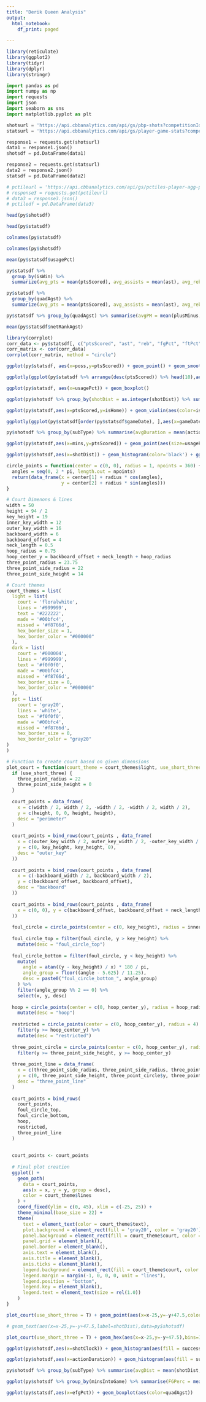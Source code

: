 ```yaml
---
title: "Derik Queen Analysis"
output: 
  html_notebook:
    df_print: paged
  
---
```


```r
library(reticulate)
library(ggplot2)
library(tidyr)
library(dplyr)
library(stringr)
```

```python
import pandas as pd 
import numpy as np 
import requests
import json
import seaborn as sns
import matplotlib.pyplot as plt
```

```python
shotsurl = 'https://api.cbbanalytics.com/api/gs/pbp-shots?competitionId=38409&playerId=2313627'
statsurl = 'https://api.cbbanalytics.com/api/gs/player-game-stats?competitionId=38409&playerId=2313627&pass=false'
```

```python
response1 = requests.get(shotsurl)
data1 = response1.json()
shotsdf = pd.DataFrame(data1)
```

```python
response2 = requests.get(statsurl)
data2 = response2.json()
statsdf = pd.DataFrame(data2)
```

```python
# pctileurl = 'https://api.cbbanalytics.com/api/gs/pctiles-player-agg-pbp-stats/competition/38409/division/1/'
# response3 = requests.get(pctileurl)
# data3 = response3.json()
# pctiledf = pd.DataFrame(data3)
```

```r
head(py$shotsdf)
```

```r
head(py$statsdf)
```

```r
colnames(py$statsdf)
```
```r
colnames(py$shotsdf)
```
```r
mean(py$statsdf$usagePct)
```

```r
py$statsdf %>%
  group_by(isWin) %>%
  summarize(avg_pts = mean(ptsScored), avg_assists = mean(ast), avg_rebounds = mean(reb))
```
```r
py$statsdf %>%
  group_by(quadAgst) %>%
  summarize(avg_pts = mean(ptsScored), avg_assists = mean(ast), avg_rebounds = mean(reb),games = n())
```

```r
py$statsdf %>% group_by(quadAgst) %>% summarise(avgPM = mean(plusMinus,na.rm=T)) 
```
```r
mean(py$statsdf$netRankAgst)
```

```r
library(corrplot)
corr_data <- py$statsdf[, c("ptsScored", "ast", "reb", "fgPct", "ftPct", "tov")]
corr_matrix <- cor(corr_data)
corrplot(corr_matrix, method = "circle")
```

```r
ggplot(py$statsdf, aes(x=poss,y=ptsScored)) + geom_point() + geom_smooth() + ggtitle('Possessions vs Points Scored')
```
```r
ggplotly(ggplot(py$statsdf %>% arrange(desc(ptsScored)) %>% head(10),aes(x=gameDate,y=ptsScored)) + geom_bar(stat='identity') + ggtitle('Top 10 Highest Scoring Games'))
```
```r
ggplot(py$statsdf, aes(x=usagePct)) + geom_boxplot()
```
```r
ggplot(py$shotsdf %>% group_by(shotDist = as.integer(shotDist)) %>% summarise(shots =n(),FGPerc = mean(success)),aes(x=shotDist,y=FGPerc)) + geom_line() + geom_smooth()
```
```r
ggplot(py$statsdf,aes(x=ptsScored,y=isHome)) + geom_violin(aes(color=isWin))
```

```r
ggplotly(ggplot(py$statsdf[order(py$statsdf$gameDate), ],aes(x=gameDate,y=usagePct, group = teamId)) + geom_line(color='red',linewidth=1) + geom_point() + ggtitle('Usage Percentage Over Time'))
```

```r
py$shotsdf %>% group_by(subType) %>% summarise(avgDuration = mean(actionDuration,na.rm=T))
```
```r
ggplot(py$statsdf,aes(x=mins,y=ptsScored)) + geom_point(aes(size=usagePct))
```
```r
ggplot(py$shotsdf,aes(x=shotDist)) + geom_histogram(color='black') + ggtitle('Shot Distance Histogram')
```
```r

circle_points = function(center = c(0, 0), radius = 1, npoints = 360) {
  angles = seq(0, 2 * pi, length.out = npoints)
  return(data_frame(x = center[1] + radius * cos(angles),
                    y = center[2] + radius * sin(angles)))
}

# Court Dimenons & lines
width = 50
height = 94 / 2
key_height = 19
inner_key_width = 12
outer_key_width = 16
backboard_width = 6
backboard_offset = 4
neck_length = 0.5
hoop_radius = 0.75
hoop_center_y = backboard_offset + neck_length + hoop_radius
three_point_radius = 23.75
three_point_side_radius = 22
three_point_side_height = 14

# Court themes
court_themes = list(
  light = list(
    court = 'floralwhite',
    lines = '#999999',
    text = '#222222',
    made = '#00bfc4',
    missed = '#f8766d',
    hex_border_size = 1,
    hex_border_color = "#000000"
  ),
  dark = list(
    court = '#000004',
    lines = '#999999',
    text = '#f0f0f0',
    made = '#00bfc4',
    missed = '#f8766d',
    hex_border_size = 0,
    hex_border_color = "#000000"
  ),
  ppt = list(
    court = 'gray20',
    lines = 'white',
    text = '#f0f0f0',
    made = '#00bfc4',
    missed = '#f8766d',
    hex_border_size = 0,
    hex_border_color = "gray20"
)
)

# Function to create court based on given dimensions
plot_court = function(court_theme = court_themes$light, use_short_three = FALSE) {
  if (use_short_three) {
    three_point_radius = 22
    three_point_side_height = 0
  }
  
  court_points = data_frame(
    x = c(width / 2, width / 2, -width / 2, -width / 2, width / 2),
    y = c(height, 0, 0, height, height),
    desc = "perimeter"
  )
  
  court_points = bind_rows(court_points , data_frame(
    x = c(outer_key_width / 2, outer_key_width / 2, -outer_key_width / 2, -outer_key_width / 2),
    y = c(0, key_height, key_height, 0),
    desc = "outer_key"
  ))
  
  court_points = bind_rows(court_points , data_frame(
    x = c(-backboard_width / 2, backboard_width / 2),
    y = c(backboard_offset, backboard_offset),
    desc = "backboard"
  ))
  
  court_points = bind_rows(court_points , data_frame(
    x = c(0, 0), y = c(backboard_offset, backboard_offset + neck_length), desc = "neck"
  ))
  
  foul_circle = circle_points(center = c(0, key_height), radius = inner_key_width / 2)
  
  foul_circle_top = filter(foul_circle, y > key_height) %>%
    mutate(desc = "foul_circle_top")
  
  foul_circle_bottom = filter(foul_circle, y < key_height) %>%
    mutate(
      angle = atan((y - key_height) / x) * 180 / pi,
      angle_group = floor((angle - 5.625) / 11.25),
      desc = paste0("foul_circle_bottom_", angle_group)
    ) %>%
    filter(angle_group %% 2 == 0) %>%
    select(x, y, desc)
  
  hoop = circle_points(center = c(0, hoop_center_y), radius = hoop_radius) %>%
    mutate(desc = "hoop")
  
  restricted = circle_points(center = c(0, hoop_center_y), radius = 4) %>%
    filter(y >= hoop_center_y) %>%
    mutate(desc = "restricted")
  
  three_point_circle = circle_points(center = c(0, hoop_center_y), radius = three_point_radius) %>%
    filter(y >= three_point_side_height, y >= hoop_center_y)
  
  three_point_line = data_frame(
    x = c(three_point_side_radius, three_point_side_radius, three_point_circle$x, -three_point_side_radius, -three_point_side_radius),
    y = c(0, three_point_side_height, three_point_circle$y, three_point_side_height, 0),
    desc = "three_point_line"
  )
  
  court_points = bind_rows(
    court_points,
    foul_circle_top,
    foul_circle_bottom,
    hoop,
    restricted,
    three_point_line
  )
  
  
  court_points <- court_points
  
  # Final plot creation
  ggplot() +
    geom_path(
      data = court_points,
      aes(x = x, y = y, group = desc),
      color = court_theme$lines
    ) +
    coord_fixed(ylim = c(0, 45), xlim = c(-25, 25)) +
    theme_minimal(base_size = 22) +
    theme(
      text = element_text(color = court_theme$text),
      plot.background = element_rect(fill = 'gray20', color = 'gray20'),
      panel.background = element_rect(fill = court_theme$court, color = court_theme$court),
      panel.grid = element_blank(),
      panel.border = element_blank(),
      axis.text = element_blank(),
      axis.title = element_blank(),
      axis.ticks = element_blank(),
      legend.background = element_rect(fill = court_theme$court, color = court_theme$court),
      legend.margin = margin(-1, 0, 0, 0, unit = "lines"),
      legend.position = "bottom",
      legend.key = element_blank(),
      legend.text = element_text(size = rel(1.0))
    )
}
```

```r
plot_court(use_short_three = T) + geom_point(aes(x=x-25,y=-y+47.5,color=success),size=3,data=py$shotsdf) 

# geom_text(aes(x=x-25,y=-y+47.5,label=shotDist),data=py$shotsdf)
```
```r
plot_court(use_short_three = T) + geom_hex(aes(x=x-25,y=-y+47.5),bins=15,data=py$shotsdf) 
```
```r
ggplot(py$shotsdf,aes(x=shotClock)) + geom_histogram(aes(fill = success),color='black',alpha=0.5) + ggtitle('Histogram of Shot Clock at Shot Release')
```
```r
ggplot(py$shotsdf,aes(x=actionDuration)) + geom_histogram(aes(fill = success),color='black',alpha=0.5) + ggtitle('Histogram of Posession Duration')
```
```r
py$shotsdf %>% group_by(subType) %>% summarise(avgDist = mean(shotDist,na.rm=T),shots = n())
```

```r
ggplot(py$shotsdf %>% group_by(minsIntoGame) %>% summarise(FGPerc = mean(success,na.rm=T)),aes(x=minsIntoGame,y=FGPerc)) + geom_line(linewidth=1) + ggtitle('Shooting Percentage Over Time in Game')
```
```r
ggplot(py$statsdf,aes(x=efgPct)) + geom_boxplot(aes(color=quadAgst))
```



